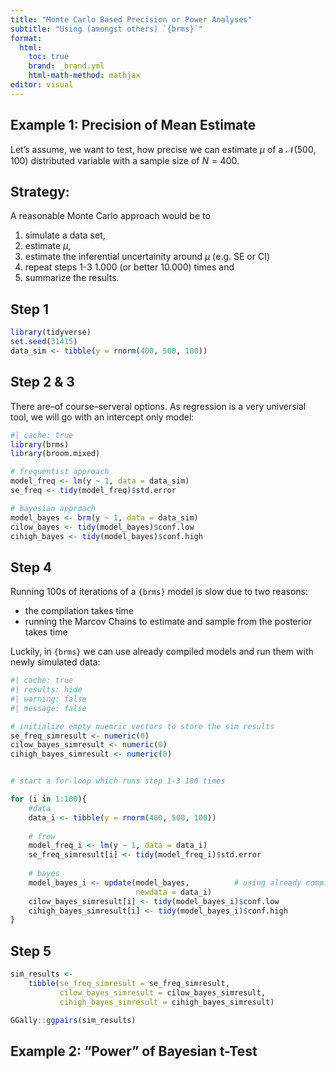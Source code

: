 ```yaml
---
title: "Monte Carlo Based Precision or Power Analyses"
subtitle: "Using (amongst others) `{brms}`"
format: 
  html:
    toc: true
    brand: _brand.yml
    html-math-method: mathjax
editor: visual
---
```



## Example 1: Precision of Mean Estimate
Let's assume, we want to test, how precise we can estimate $\mu$ of a $\mathcal{N}(500, 100)$ distributed variable with a sample size of $N = 400$. 

::: {.panel-tabset}

## Strategy:
A reasonable Monte Carlo approach would be to 

1) simulate a data set,
2) estimate $\mu$,
3) estimate the inferential uncertainity around $\mu$ (e.g. SE or CI)
4) repeat steps 1-3 1.000  (or better 10.000) times and
5) summarize the results.


## Step 1

```r
library(tidyverse)
set.seed(31415)
data_sim <- tibble(y = rnorm(400, 500, 100))
```

## Step 2 & 3
There are--of course--serveral options. As regression is a very universial tool, we will go with an intercept only model:

```r
#| cache: true
library(brms)
library(broom.mixed)

# frequentist approach
model_freq <- lm(y ~ 1, data = data_sim)
se_freq <- tidy(model_freq)$std.error

# bayesian approach
model_bayes <- brm(y ~ 1, data = data_sim)
cilow_bayes <- tidy(model_bayes)$conf.low
cihigh_bayes <- tidy(model_bayes)$conf.high
```

## Step 4
Running 100s of iterations of a `{brms}` model is slow due to two reasons:

* the compilation takes time
* running the Marcov Chains to estimate and sample from the posterior takes time

Luckily, in `{brms}` we can use already compiled models and run them with newly simulated data:


```r
#| cache: true
#| results: hide
#| warning: false
#| message: false

# initialize empty nuemric vectors to store the sim results
se_freq_simresult <- numeric(0)
cilow_bayes_simresult <- numeric(0)
cihigh_bayes_simresult <- numeric(0)


# start a for-loop which runs step 1-3 100 times

for (i in 1:100){
    #data
    data_i <- tibble(y = rnorm(400, 500, 100))
    
    # frew
    model_freq_i <- lm(y ~ 1, data = data_i)
    se_freq_simresult[i] <- tidy(model_freq_i)$std.error
    
    # bayes
    model_bayes_i <- update(model_bayes,          # using already compiled model
                            newdata = data_i)
    cilow_bayes_simresult[i] <- tidy(model_bayes_i)$conf.low
    cihigh_bayes_simresult[i] <- tidy(model_bayes_i)$conf.high
}

```

## Step 5
```r
sim_results <- 
    tibble(se_freq_simresult = se_freq_simresult,
           cilow_bayes_simresult = cilow_bayes_simresult,
           cihigh_bayes_simresult = cihigh_bayes_simresult)

GGally::ggpairs(sim_results)
```


:::



## Example 2: "Power" of Bayesian t-Test
